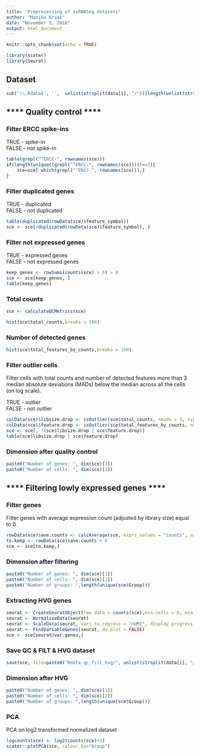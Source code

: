 ```yaml
---
title: "Preprocessing of scRNASeq datasets"
author: "Monika Krzak"
date: "November 5, 2018"
output: html_document
---
```


```r
knitr::opts_chunk$set(echo = TRUE)
```

```r
library(scater)
library(Seurat)
```

## Dataset

```r
sub('\\.Rdata$', '',  unlist(strsplit(data[i], "/"))[length(unlist(strsplit(data[i], "/")))] )
```

## **** Quality control **** 

### Filter ERCC spike-ins 
TRUE - spike-in\
FALSE - not spike-in

```r
table(grepl("^ERCC-", rownames(sce)))
if(length(unique((grepl("^ERCC-", rownames(sce)))))==2){
    sce=sce[-which(grepl("^ERCC-", rownames(sce))),]
}

```

### Filter duplicated genes
TRUE - duplicated\
FALSE - not duplicated


```r
table(duplicated(rowData(sce)$feature_symbol))
sce <- sce[!duplicated(rowData(sce)$feature_symbol), ]
```

### Filter not expressed genes
TRUE - expressed genes\
FALSE - not expressed genes

```r
keep_genes <- rowSums(counts(sce) > 0) > 0
sce <- sce[keep_genes, ]
table(keep_genes)
```

### Total counts

```r
sce <- calculateQCMetrics(sce)
```

```r
hist(sce$total_counts,breaks = 100)
```

### Number of detected genes

```r
hist(sce$total_features_by_counts,breaks = 100)
```

### Filter outlier cells
Filter cells with total counts and number of detected features more than 3 median absolute deviations (MADs) below the median across all the cells (on log scale). 

TRUE - outlier\
FALSE - not outlier

```r
colData(sce)$libsize.drop <- isOutlier(sce$total_counts, nmads = 3, type = "lower", log = TRUE)
colData(sce)$feature.drop <- isOutlier(sce$total_features_by_counts, nmads = 3, type = "lower", log =TRUE)
sce <- sce[, !(sce$libsize.drop | sce$feature.drop)]
table(sce$libsize.drop | sce$feature.drop)
```

### Dimension after quality control

```r
paste0("Number of genes: ", dim(sce)[1])
paste0("Number of cells: ", dim(sce)[2])
```

## **** Filtering lowly expressed genes ****

### Filter genes 
Filter genes with average expression count (adjusted by library size) equal to 0

```r
rowData(sce)$ave.counts <- calcAverage(sce, exprs_values = "counts", use_size_factors=FALSE)
to.keep <- rowData(sce)$ave.counts > 0
sce <- sce[to.keep,]
```

### Dimension after filtering

```r
paste0("Number of genes: ", dim(sce)[1])
paste0("Number of cells: ", dim(sce)[2])
paste0("Number of groups: ",length(unique(sce$Group)))
```

### Extracting HVG genes 


```r

seurat <- CreateSeuratObject(raw.data = counts(sce),min.cells = 0, min.genes = 0)
seurat <- NormalizeData(seurat)
seurat <- ScaleData(seurat, vars.to.regress = "nUMI", display.progress = FALSE)
seurat <- FindVariableGenes(seurat, do.plot = FALSE)
sce <- sce[seurat@var.genes,]
```

### Save QC & FILT & HVG dataset 

```r
save(sce, file=paste0("Rdata_qc_filt_hvg/", unlist(strsplit(data[i], "/"))[length(unlist(strsplit(data[i], "/")))]) )
```

### Dimension after HVG

```r
paste0("Number of genes: ", dim(sce)[1])
paste0("Number of cells: ", dim(sce)[2])
paste0("Number of groups: ",length(unique(sce$Group)))
```

### PCA 
PCA on log2 transformed normalized dataset
```r
logcounts(sce) <- log2(counts(sce)+1)
scater::plotPCA(sce, colour_by="Group")
```





















